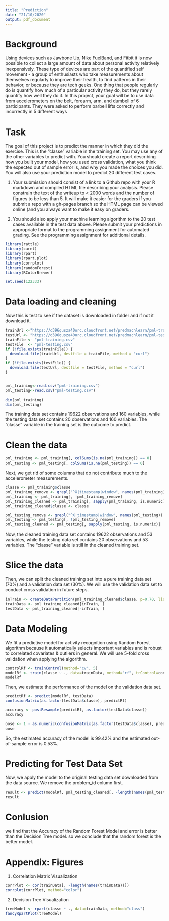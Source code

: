 ---
title: "Prediction"
date: "21/10/2020"
output: pdf_document
---

# Background

Using devices such as Jawbone Up, Nike FuelBand, and Fitbit it is now possible to collect a large amount of data about personal activity relatively inexpensively. These type of devices are part of the quantified self movement - a group of enthusiasts who take measurements about themselves regularly to improve their health, to find patterns in their behavior, or because they are tech geeks. One thing that people regularly do is quantify how much of a particular activity they do, but they rarely quantify how well they do it. In this project, your goal will be to use data from accelerometers on the belt, forearm, arm, and dumbell of 6 participants. They were asked to perform barbell lifts correctly and incorrectly in 5 different ways

# Task

The goal of this project is to predict the manner in which they did the exercise. This is the “classe” variable in the training set. You may use any of the other variables to predict with. You should create a report describing how you built your model, how you used cross validation, what you think the expected out of sample error is, and why you made the choices you did. You will also use your prediction model to predict 20 different test cases.

  1.  Your submission should consist of a link to a Github repo with your R markdown and compiled HTML file describing your analysis. Please constrain the text of the writeup to < 2000 words and the number of figures to be less than 5. It will make it easier for the graders if you submit a repo with a gh-pages branch so the HTML page can be viewed online (and you always want to make it easy on graders.

  2.  You should also apply your machine learning algorithm to the 20 test cases available in the test data above. Please submit your predictions in appropriate format to the programming assignment for automated grading. See the programming assignment for additional details.

```{r}
library(rattle)
library(caret)
library(rpart)
library(rpart.plot)
library(corrplot)
library(randomForest)
library(RColorBrewer)

set.seed(122333)

```

# Data loading and cleaning

Now this is test to see if the dataset is downloaded in folder and if not it download it.


```{r}
trainUrl <-"https://d396qusza40orc.cloudfront.net/predmachlearn/pml-training.csv"
testUrl <- "https://d396qusza40orc.cloudfront.net/predmachlearn/pml-testing.csv"
trainFile <- "pml-training.csv"
testFile  <- "pml-testing.csv"
if (!file.exists(trainFile)) {
  download.file(trainUrl, destfile = trainFile, method = "curl")
}
if (!file.exists(testFile)) {
  download.file(testUrl, destfile = testFile, method = "curl")
}


pml_training<-read.csv("pml-training.csv")
pml_testing<-read.csv("pml-testing.csv")

dim(pml_training)
dim(pml_testing)


```
The training data set contains 19622 observations and 160 variables, while the testing data set contains 20 observations and 160 variables. The “classe” variable in the training set is the outcome to predict.

# Clean the data

```{r}
pml_training <- pml_training[, colSums(is.na(pml_training)) == 0] 
pml_testing <- pml_testing[, colSums(is.na(pml_testing)) == 0] 
```

Next, we get rid of some columns that do not contribute much to the accelerometer measurements.

```{r}
classe <- pml_training$classe
pml_training_remove <- grepl("^X|timestamp|window", names(pml_training))
pml_training <- pml_training[, !pml_training_remove]
pml_training_cleaned <- pml_training[, sapply(pml_training, is.numeric)]
pml_training_cleaned$classe <- classe

pml_testing_remove <- grepl("^X|timestamp|window", names(pml_testing))
pml_testing <- pml_testing[, !pml_testing_remove]
pml_testing_cleaned <- pml_testing[, sapply(pml_testing, is.numeric)]
```

Now, the cleaned training data set contains 19622 observations and 53 variables, while the testing data set contains 20 observations and 53 variables. The “classe” variable is still in the cleaned training set.

# Slice the data

Then, we can split the cleaned training set into a pure training data set (70%) and a validation data set (30%). We will use the validation data set to conduct cross validation in future steps.


```{r}
inTrain <- createDataPartition(pml_training_cleaned$classe, p=0.70, list=FALSE)
trainData <- pml_training_cleaned[inTrain, ]
testData <- pml_training_cleaned[-inTrain, ]
```

# Data Modeling

We fit a predictive model for activity recognition using Random Forest algorithm because it automatically selects important variables and is robust to correlated covariates & outliers in general. We will use 5-fold cross validation when applying the algorithm.


```{r}
controlRf <- trainControl(method="cv", 5)
modelRf <- train(classe ~ ., data=trainData, method="rf", trControl=controlRf, ntree=250)
modelRf
```

Then, we estimate the performance of the model on the validation data set.

```{r}
predictRf <- predict(modelRf, testData)
confusionMatrix(as.factor(testData$classe), predictRf)
```


```{r}
accuracy <- postResample(predictRf, as.factor(testData$classe))
accuracy
```


```{r}
oose <- 1 - as.numeric(confusionMatrix(as.factor(testData$classe), predictRf)$overall[1])
oose
```

So, the estimated accuracy of the model is 99.42% and the estimated out-of-sample error is 0.53%.

# Predicting for Test Data Set

Now, we apply the model to the original testing data set downloaded from the data source. We remove the problem_id column first.


```{r}
result <- predict(modelRf, pml_testing_cleaned[, -length(names(pml_testing_cleaned))])
result
```


# Conlusion

we find that the Accuracy of the Random Forest Model and error is better than the Decision Tree model. so we conclude that the random forest is the better model.



# Appendix: Figures

  1. Correlation Matrix Visualization

```{r}
corrPlot <- cor(trainData[, -length(names(trainData))])
corrplot(corrPlot, method="color")
```

  2. Decision Tree Visualization
  
```{r}
treeModel <- rpart(classe ~ ., data=trainData, method="class")
fancyRpartPlot(treeModel)
```



